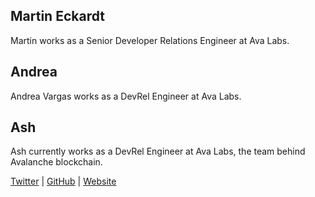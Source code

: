 ## Martin Eckardt

Martin works as a Senior Developer Relations Engineer at Ava Labs.

## Andrea

Andrea Vargas works as a DevRel Engineer at Ava Labs.

## Ash

Ash currently works as a DevRel Engineer at Ava Labs, the team behind Avalanche blockchain.

[Twitter](https://twitter.com/ashngmi) | [GitHub](https://github.com/ashucoder9) | [Website](https://ashngmi.xyz)